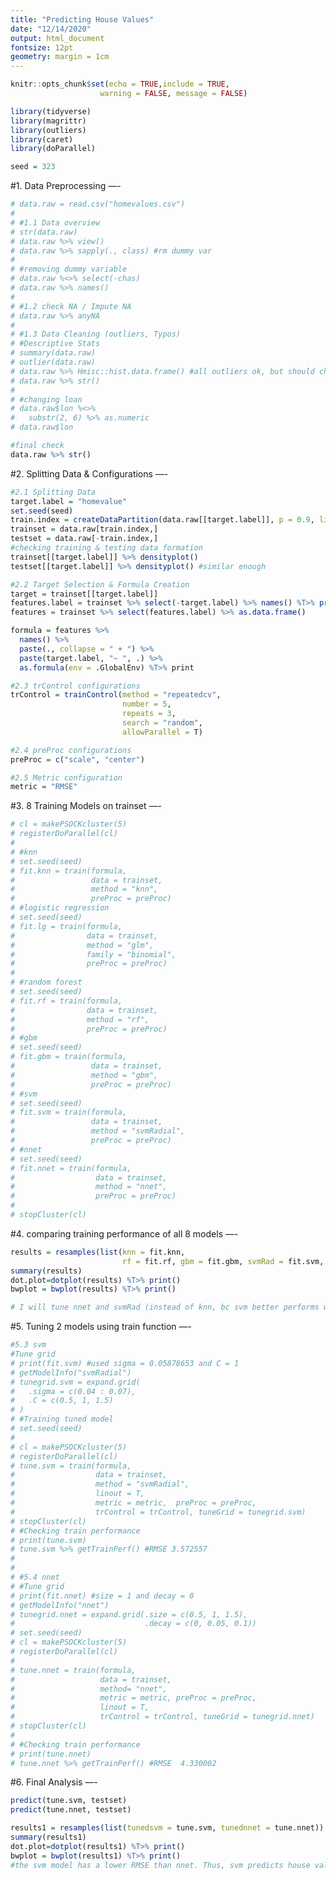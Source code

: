 ---
title: "Predicting House Values"
date: "12/14/2020"
output: html_document
fontsize: 12pt
geometry: margin = 1cm
---
  
  ```{r global_options, include=FALSE}
knitr::opts_chunk$set(echo = TRUE,include = TRUE,
                      warning = FALSE, message = FALSE)
```
```{r}
library(tidyverse)
library(magrittr)
library(outliers)
library(caret)
library(doParallel)

seed = 323
```

#1. Data Preprocessing ----

```{r}
# data.raw = read.csv("homevalues.csv")
# 
# #1.1 Data overview
# str(data.raw)
# data.raw %>% view()
# data.raw %>% sapply(., class) #rm dummy var
# 
# #removing dummy variable
# data.raw %<>% select(-chas)
# data.raw %>% names()
# 
# #1.2 check NA / Impute NA
# data.raw %>% anyNA
# 
# #1.3 Data Cleaning (outliers, Typos)
# #Descriptive Stats
# summary(data.raw)
# outlier(data.raw)
# data.raw %>% Hmisc::hist.data.frame() #all outliers ok, but should change lon
# data.raw %>% str()
# 
# #changing loan
# data.raw$lon %<>%
#   substr(2, 6) %>% as.numeric
# data.raw$lon

#final check
data.raw %>% str()
```

#2. Splitting Data & Configurations  ----

```{r}
#2.1 Splitting Data
target.label = "homevalue"
set.seed(seed)
train.index = createDataPartition(data.raw[[target.label]], p = 0.9, list = F)
trainset = data.raw[train.index,]
testset = data.raw[-train.index,]
#checking training & testing data formation
trainset[[target.label]] %>% densityplot()
testset[[target.label]] %>% densityplot() #similar enough

#2.2 Target Selection & Formula Creation
target = trainset[[target.label]]
features.label = trainset %>% select(-target.label) %>% names() %T>% print()
features = trainset %>% select(features.label) %>% as.data.frame()

formula = features %>%
  names() %>% 
  paste(., collapse = " + ") %>% 
  paste(target.label, "~ ", .) %>% 
  as.formula(env = .GlobalEnv) %T>% print

#2.3 trControl configurations
trControl = trainControl(method = "repeatedcv",
                         number = 5,
                         repeats = 3,
                         search = "random",
                         allowParallel = T)

#2.4 preProc configurations
preProc = c("scale", "center")

#2.5 Metric configuration
metric = "RMSE"
```

#3. 8 Training Models on trainset ----

```{r}
# cl = makePSOCKcluster(5)
# registerDoParallel(cl)
# 
# #knn
# set.seed(seed)
# fit.knn = train(formula,
#                 data = trainset,
#                 method = "knn",
#                 preProc = preProc)
# #logistic regression
# set.seed(seed)
# fit.lg = train(formula,
#                data = trainset,
#                method = "glm",
#                family = "binomial",
#                preProc = preProc)
# 
# #random forest
# set.seed(seed)
# fit.rf = train(formula,
#                data = trainset,
#                method = "rf",
#                preProc = preProc)
# #gbm
# set.seed(seed)
# fit.gbm = train(formula,
#                 data = trainset,
#                 method = "gbm",
#                 preProc = preProc)
# #svm
# set.seed(seed)
# fit.svm = train(formula,
#                 data = trainset,
#                 method = "svmRadial",
#                 preProc = preProc)
# #nnet
# set.seed(seed)
# fit.nnet = train(formula,
#                  data = trainset,
#                  method = "nnet",
#                  preProc = preProc)
# 
# stopCluster(cl)
```

#4. comparing training performance of all 8 models ----

```{r}
results = resamples(list(knn = fit.knn,
                         rf = fit.rf, gbm = fit.gbm, svmRad = fit.svm, nnet = fit.nnet))
summary(results)
dot.plot=dotplot(results) %T>% print()
bwplot = bwplot(results) %T>% print()

# I will tune nnet and svmRad (instead of knn, bc svm better performs when tuned than knn)
```

#5. Tuning 2 models using train function ----

```{r}
#5.3 svm
#Tune grid
# print(fit.svm) #used sigma = 0.05878653 and C = 1
# getModelInfo("svmRadial")
# tunegrid.svm = expand.grid(
#   .sigma = c(0.04 : 0.07),
#   .C = c(0.5, 1, 1.5)
# )
# #Training tuned model
# set.seed(seed)
# 
# cl = makePSOCKcluster(5)
# registerDoParallel(cl)
# tune.svm = train(formula,
#                  data = trainset,
#                  method = "svmRadial",
#                  linout = T,
#                  metric = metric,  preProc = preProc,
#                  trControl = trControl, tuneGrid = tunegrid.svm)
# stopCluster(cl)
# #Checking train performance
# print(tune.svm)
# tune.svm %>% getTrainPerf() #RMSE 3.572557
# 
# 
# #5.4 nnet
# #Tune grid
# print(fit.nnet) #size = 1 and decay = 0
# getModelInfo("nnet")
# tunegrid.nnet = expand.grid(.size = c(0.5, 1, 1.5),
#                             .decay = c(0, 0.05, 0.1))
# set.seed(seed)
# cl = makePSOCKcluster(5)
# registerDoParallel(cl)
# 
# tune.nnet = train(formula,
#                   data = trainset,
#                   method= "nnet",
#                   metric = metric, preProc = preProc,
#                   linout = T,
#                   trControl = trControl, tuneGrid = tunegrid.nnet)
# stopCluster(cl)
# 
# #Checking train performance
# print(tune.nnet)
# tune.nnet %>% getTrainPerf() #RMSE  4.330002 
```

#6. Final Analysis ----
```{r}
predict(tune.svm, testset) 
predict(tune.nnet, testset)

results1 = resamples(list(tunedsvm = tune.svm, tunednnet = tune.nnet))
summary(results1)
dot.plot=dotplot(results1) %T>% print()
bwplot = bwplot(results1) %T>% print()
#the svm model has a lower RMSE than nnet. Thus, svm predicts house values better.
```